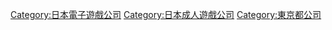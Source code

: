 {{catmore|minori}}

[[Category:日本電子遊戲公司|Category:日本電子遊戲公司]]
[[Category:日本成人遊戲公司|Category:日本成人遊戲公司]]
[[Category:東京都公司|Category:東京都公司]]